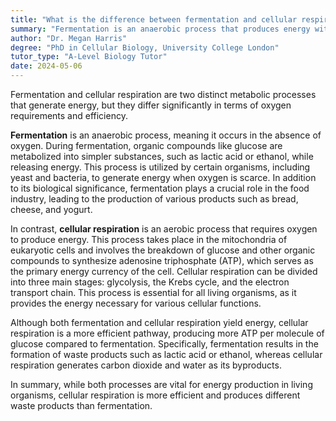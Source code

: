 ```yaml
---
title: "What is the difference between fermentation and cellular respiration?"
summary: "Fermentation is an anaerobic process that produces energy without oxygen, while cellular respiration is an aerobic process that requires oxygen."
author: "Dr. Megan Harris"
degree: "PhD in Cellular Biology, University College London"
tutor_type: "A-Level Biology Tutor"
date: 2024-05-06
---
```


Fermentation and cellular respiration are two distinct metabolic processes that generate energy, but they differ significantly in terms of oxygen requirements and efficiency.

**Fermentation** is an anaerobic process, meaning it occurs in the absence of oxygen. During fermentation, organic compounds like glucose are metabolized into simpler substances, such as lactic acid or ethanol, while releasing energy. This process is utilized by certain organisms, including yeast and bacteria, to generate energy when oxygen is scarce. In addition to its biological significance, fermentation plays a crucial role in the food industry, leading to the production of various products such as bread, cheese, and yogurt.

In contrast, **cellular respiration** is an aerobic process that requires oxygen to produce energy. This process takes place in the mitochondria of eukaryotic cells and involves the breakdown of glucose and other organic compounds to synthesize adenosine triphosphate (ATP), which serves as the primary energy currency of the cell. Cellular respiration can be divided into three main stages: glycolysis, the Krebs cycle, and the electron transport chain. This process is essential for all living organisms, as it provides the energy necessary for various cellular functions.

Although both fermentation and cellular respiration yield energy, cellular respiration is a more efficient pathway, producing more ATP per molecule of glucose compared to fermentation. Specifically, fermentation results in the formation of waste products such as lactic acid or ethanol, whereas cellular respiration generates carbon dioxide and water as its byproducts. 

In summary, while both processes are vital for energy production in living organisms, cellular respiration is more efficient and produces different waste products than fermentation.
    